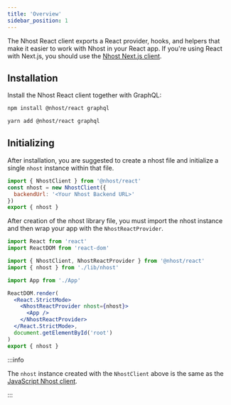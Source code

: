 ```yaml
---
title: 'Overview'
sidebar_position: 1
---
```



The Nhost React client exports a React provider, hooks, and helpers that make it easier to work with Nhost in your React app. If you're using React with Next.js, you should use the [Nhost Next.js client](/reference/nextjs).

## Installation

Install the Nhost React client together with GraphQL:

<Tabs groupId="package-manager">
  <TabItem value="npm" label="npm" default>

```bash
npm install @nhost/react graphql
```

  </TabItem>
  <TabItem value="yarn" label="Yarn">

```bash
yarn add @nhost/react graphql
```

  </TabItem>
</Tabs>

## Initializing

After installation, you are suggested to create a nhost file and initialize a single `nhost` instance within that file.

```jsx title=src/lib/nhost.js
import { NhostClient } from '@nhost/react'
const nhost = new NhostClient({
  backendUrl: '<Your Nhost Backend URL>'
})
export { nhost }
```

After creation of the nhost library file, you must import the nhost instance and then wrap your app with the `NhostReactProvider`.

```jsx title=src/App.tsx
import React from 'react'
import ReactDOM from 'react-dom'

import { NhostClient, NhostReactProvider } from '@nhost/react'
import { nhost } from './lib/nhost'

import App from './App'

ReactDOM.render(
  <React.StrictMode>
    <NhostReactProvider nhost={nhost}>
      <App />
    </NhostReactProvider>
  </React.StrictMode>,
  document.getElementById('root')
)
export { nhost }
```



:::info

The `nhost` instance created with the `NhostClient` above is the same as the [JavaScript Nhost client](/reference/javascript).

:::

